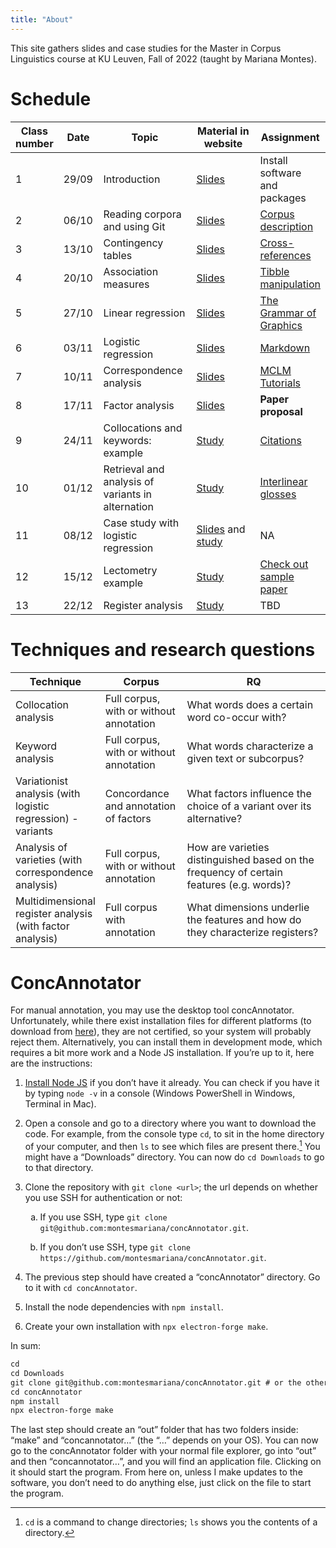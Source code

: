 ```yaml
---
title: "About"
---
```


This site gathers slides and case studies for the Master in Corpus Linguistics course at KU Leuven, Fall of 2022 (taught by Mariana Montes).

# Schedule

Class number | Date | Topic | Material in website | Assignment
---- | -------- | -------------------- | -------------------- | -------
1 | 29/09 | Introduction | [Slides](slides/index.qmd#introduction) | Install software and packages
2 | 06/10 | Reading corpora and using Git | [Slides](slides/index.qmd#read-corpora) | [Corpus description](git/assignment.html)
3 | 13/10 | Contingency tables | [Slides](slides/index.qmd#contingency-tables) | [Cross-references](quarto/crossref.html)
4 | 20/10 | Association measures | [Slides](slides/index.qmd#association-measures) | [Tibble manipulation](tidyverse/tibbles.html)
5 | 27/10 | Linear regression | [Slides](slides/index.qmd#linear-regression) | [The Grammar of Graphics](tidyverse/ggplot.html)
6 | 03/11 | Logistic regression | [Slides](slides/index.qmd#logistic-regression) | [Markdown](quarto/markdown.html)
7 | 10/11 | Correspondence analysis | [Slides](slides/index.qmd#correspondence-analysis) | [MCLM Tutorials](https://github.com/masterclm/mclmtutorials)
8 | 17/11 | Factor analysis | [Slides](slides/index.qmd#factor-analysis) | **Paper proposal**
9 | 24/11 | Collocations and keywords: example | [Study](studies/base.qmd) | [Citations](quarto/citations.qmd)
10 | 01/12 | Retrieval and analysis of variants in alternation | [Study](studies/genitive-alternation-retrieval.qmd) | [Interlinear glosses](quarto/glossr.qmd)
11 | 08/12 | Case study with logistic regression | [Slides](https://cipaolini.github.io/QSlides/MCL_seminar/) and [study](https://cipaolini.github.io/QSlides/MCL_seminar/study.html) | NA
12 | 15/12 | Lectometry example | [Study](studies/ca-trump-clinton.qmd) | [Check out sample paper](git/sample.qmd)
13 | 22/12 | Register analysis | [Study](studies/register-analysis.qmd) | TBD

# Techniques and research questions

Technique | Corpus | RQ
---- | ---- | -------
Collocation analysis | Full corpus, with or without annotation | What words does a certain word co-occur with?
Keyword analysis | Full corpus, with or without annotation | What words characterize a given text or subcorpus?
Variationist analysis (with logistic regression) - variants | Concordance and annotation of factors | What factors influence the choice of a variant over its alternative?
Analysis of varieties (with correspondence analysis) | Full corpus, with or without annotation | How are varieties distinguished based on the frequency of certain features (e.g. words)?
Multidimensional register analysis (with factor analysis) | Full corpus with annotation | What dimensions underlie the features and how do they characterize registers?

# ConcAnnotator

For manual annotation, you may use the desktop tool concAnnotator. Unfortunately, while there exist installation files for different platforms (to download from [here](https://github.com/montesmariana/concAnnotator/releases/tag/v0.2.0)), they are not certified, so your system will probably reject them.
Alternatively, you can install them in development mode, which requires a bit more work and a Node JS installation. If you're up to it, here are the instructions:

1. [Install Node JS](https://nodejs.org/en/download/) if you don't have it already. You can check if you have it by typing `node -v` in a console (Windows PowerShell in Windows, Terminal in Mac).

1. Open a console and go to a directory where you want to download the code. For example, from the console type `cd`, to sit in the home directory of your computer, and then `ls` to see which files are present there.^[`cd` is a command to change directories; `ls` shows you the contents of a directory.] You might have a "Downloads" directory. You can now do `cd Downloads` to go to that directory.

1. Clone the repository with `git clone <url>`; the url depends on whether you use SSH for authentication or not:

    a. If you use SSH, type `git clone git@github.com:montesmariana/concAnnotator.git`.
    
    b. If you don't use SSH, type `git clone https://github.com/montesmariana/concAnnotator.git`.
    
1. The previous step should have created a "concAnnotator" directory. Go to it with `cd concAnnotator`.

1. Install the node dependencies with `npm install`.

1. Create your own installation with `npx electron-forge make`.

In sum:

```default
cd
cd Downloads
git clone git@github.com:montesmariana/concAnnotator.git # or the other url
cd concAnnotator
npm install
npx electron-forge make
```

The last step should create an "out" folder that has two folders inside: "make" and "concannotator..." (the "..." depends on your OS). You can now go to the concAnnotator folder with your normal file explorer, go into "out" and then "concannotator...", and you will find an application file. Clicking on it should start the program. From here on, unless I make updates to the software, you don't need to do anything else, just click on the file to start the program.


